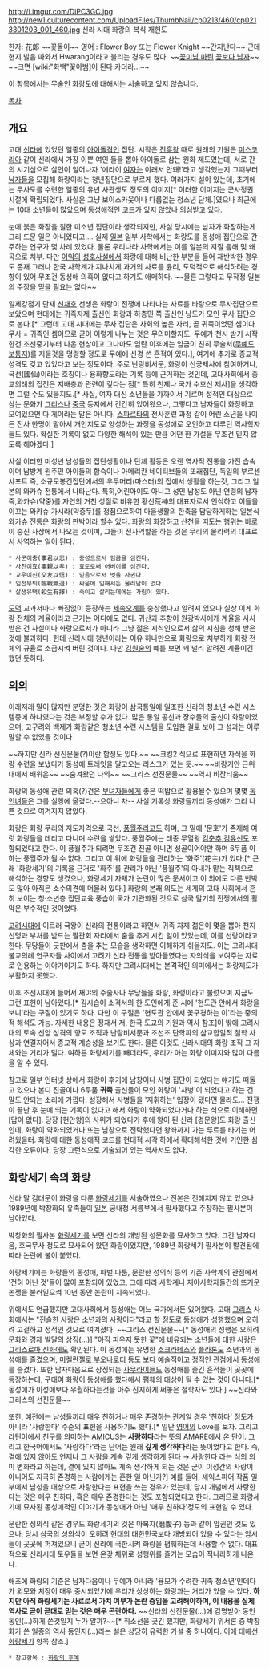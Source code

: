 http://i.imgur.com/DiPC3GC.jpg
http://new1.culturecontent.com/UploadFiles/ThumbNail/cp0213/460/cp0213301203_001_460.jpg
신라 시대 화랑의 복식 재현도

한자: 花郞 ~~꽃돌이~~
영어 : Flower Boy 또는 Flower Knight ~~간지난다~~ 근데 현지 발음 따와서 Hwarang이라고 불리는 경우도 많다.
~~[[꽃미남 마린]] [[꽃보다 남자]]~~
~~크면 [wiki:"화백"꽃아범]이 된다 카더라...~~

이 항목에서는 무술인 화랑도에 대해서는 서술하고 있지 않습니다.

[[목차]]

== 개요 ==
고대 [[신라]]에 있었던 일종의 [[아이돌]]격인 집단. 시작은 [[진흥왕]] 때로 원래의 기원은 [[미스코리아]] 같이 신라에서 가장 이쁜 여인 둘을 뽑아 아이돌로 삼는 원화 제도였는데, 서로 간의 시기심으로 살인이 일어나자 '에라이 [[여자]]는 이래서 안돼!'라고 생각했는지 그때부터 [[남자]]들을 모집해 화랑이라는 청년집단으로 부르게 했다. 여러가지 설이 있는데, 초기에는 무사도를 수련한 일종의 유년 사관생도 정도의 이미지[* 이러한 이미지는 군사정권 시절에 확립되었다. 사실은 그냥 보이스카웃이나 다름없는 청소년 단체.]였으나 최근에는 10대 소년들이 많았으며 [[동성애]]적인 코드가 있지 않았나 의심받고 있다. 

눈에 붉은 화장을 칠한 미소년 집단이라 생각되지만, 사실 당시에는 남자가 화장하는게 그리 드문 일은 아니었다고.... 실제 [[일본]] 일부 사학에서는 화랑도를 동성애 집단으로 간주하는 연구가 몇 차례 있었다. 물론 우리나라 사학에서는 이를 일본의 저질 음해 및 왜곡으로 치부. 다만 [[이익]]의 [[성호사설]]에서 화랑에 대해 비난한 부분을 들어 재반박한 경우도 존재.그러나 한국 사학계가 지나치게 과거의 사료를 윤리, 도덕적으로 해석하려는 경향이 있어 무조건 동성애 의혹이 없다고 하기도 애매하다. ~~물론 그렇다고 무작정 일본의 주장을 믿을 필요는 없다~~  

일제강점기 단재 [[신채호]] 선생은 화랑이 전쟁에 나타나는 사료를 바탕으로 무사집단으로 보았으며 현대에는 귀족자제 출신인 화랑과 하층민 쪽 출신인 낭도가 모인 무사 집단으로 본다.[* 그런데 고대 시대에는 무사 집단은 사회의 높은 자리, 곧 귀족이었던 셈이다. 무사 = 귀족인 셈이므로 굳이 이렇게 나누는 것은 무의미할지도. 무예가 천시 받기 시작한건 조선중기부터 나온 현상이고 그나마도 임란 이후에는 임금이 친히 무술서([[무예도보통지]])를 지을것을 명령할 정도로 무예에 신경 쓴 흔적이 있다.], 여기에 추가로 종교적 성격도 갖고 있었다고 보는 정도이다. 주로 난랑비서문, 화랑이 신궁제사에 참여하거나, 국선(國仙)이라는 호칭이나 용화향도라는 기록 등에 근거하는 것인데, 고대사회에서 종교의례의 집전은 지배층과 관련이 깊다는 점[* 특히 천제나 국가 수호신 제사]을 생각하면 그럴 수도 있을지도.[* 사실, 여자 대신 소년들을 가까이서 기르며 성적인 대상으로 삼는 문화가 [[그리스]]나 [[중국]] 등지에서 간간히 있어왔으나, 그렇다고 남자들이 화장하고 모여있으면 다 게이라는 말은 아니다. [[스파르타]]의 전사훈련 과정 같이 어린 소년을 나이 든 전사 한명이 맡아서 개인지도로 양성하는 과정을 동성애로 오인하고 다루던 역사학자들도 있다. 확실한 기록이 없고 다양한 해석이 있는 만큼 어떤 한 가설을 무조건 믿지 않도록 해야겠다.]

사실 이러한 미성년 남성들의 집단생활이나 단체 활동은 오랜 역사적 전통을 가진 습속이며 남방계 원주민 아이들의 합숙이나 아메리칸 네이티브들의 또래집단, 독일의 부르센샤프트 즉, 소규모봉건집단에서의 우두머리(마스터)의 집에서 생활을 하는것, 그리고 일본의 와카슈 전통에서 나타난다.
특히,어린아이도 아니고 성인 남성도 아닌 연령의 남자 즉,와카슈(약중)를 자연의 거친 성질로 비유한 황신荒神의 대표자로서 인식하고 이들을 이끄는 와카슈 가시라(약중두)를 정점으로하여 마을생활의 한축을 담당하게하는 일본식 와카슈 전통은 화랑의 판박이라 할수 있다.
화랑의 화장하고 산천을 떠도는 행위는 바로 이 숭신 사상에서 나오는 것이며,
그들이 전사역할을 하는 것은 무리의 물리력의 대표로서 사역하는 일이 된다. 

 * 사군이충(事君以忠) : 충성으로서 임금을 섬긴다.
 * 사친이효(事親以孝) : 효도로써 어버이를 섬긴다.
 * 교우이신(交友以信) : 믿음으로서 벗을 사귄다.
 * 임전무퇴(臨戰無退) : 싸움에 임해서는 물러남이 없다.
 * 살생유택(殺生有擇) : 죽이고 살리는데에는 가림이 있다.

[[도덕]] 교과서마다 빠짐없이 등장하는 [[세속오계]]를 숭상했다고 알려져 있으나 실상 이게 화랑 전체의 계율이라고 근거는 어디에도 없다. 귀산과 추항이 원광박사에게 계율을 사사받은 건 사실이나 화랑으로서가 아니라 그냥 젊은 지식인으로서 삶의 지침을 청해 받은 것에 불과하다. 헌데 신라시대 청년이라는 이유 하나만으로 화랑으로 치부하게 화랑 전체의 규율로 소급시켜 버린 것이다. 다만 [[김원술]]의 예를 보면 꽤 널리 알려진 계율이긴 했던 듯하다. 

== 의의 == 
이래저래 말이 많지만 분명한 것은 화랑이 삼국통일에 일조한 신라의 청소년 수련 시스템중에 하나였다는 것은 부정할 수가 없다. 많은 통일 공신과 장수들의 출신이 화랑이었으며, 고구려와 백제가 화랑같은 청소년 수련 시스템을 도입한 걸로 보아 그 성과는 이루 말할 수 없었을 것이다. 

~~하지만 신라 선진문물(?)이란 함정도 있다.~~ ~~크킹2 식으로 표현하면 자식을 화랑 수련을 보냈다가 동성애 트레잇을 달고오는 리스크가 있는 듯.~~ 
~~바랑기안 근위대에서 배워온~~ ~~숨겨왔던 나의~~ ~~그리스 선진문물~~ ~~역시 비잔티움~~

화랑의 동성애 관련 의혹(?)건은 [[부녀자]]들에게 좋은 떡밥으로 활용될수 있으며 몇몇 [[동인녀]]들은 그를 실행에 옮겼다.--으아니 차--  사실 기록상 화랑들끼리 동성애가 그리 나쁜 것으로 여겨지지 않았다.

화랑은 화랑 무리의 지도자격으로 국선, [[풍월주]]라고도 하며, 그 밑에 '문호'가 존재해 여럿 화랑들을 데리고 다니며 수련을 쌓았다. 풍월주에는 태종 무열왕 [[김춘추]],[[김유신]]도 포함되었다고 한다. 이 풍월주가 되려면 무조건 진골 아니면 성골이어야만 하며 6두품 이하는 풍월주가 될 수 없다. 그리고 이 위에 화랑들을 관리하는 '화주'(花主)가 있다.[* 근래 '화랑세기'의 기록을 근거로 '화주'를 관리가 아닌 '풍월주'의 아내가 맡는 직책으로 해석하는 경향도 생겼으나, 화랑세기 자체가 논란이 많은 문서이고 이 외에도 다른 반박도 많아 아직은 소수의견에 머물러 있다.]
화랑의 본래 의도는 세계의 고대 사회에서 흔히 보이는 청·소년층 집단교육 풍습이 국가 기관화된 것으로 삼국 말기의 전쟁에서의 활약은 부수적인 것이었다.

[[고려]]시대에 이르러 국왕이 신라의 전통이라고 하면서 귀족 자제 젊은이 몇을 뽑아 천지신명과 부처를 받드는 팔관회 자리에서 춤을 추게 시킨 일이 있었는데, 이를 선랑이라고 한다. 무당들이 굿판에서 춤을 추는 모습을 생각하면 이해하기 쉬울지도. 이는 고려시대 불교의례 연구자들 사이에서 고려가 신라 전통을 받아들였다는 자의식을 보여주는 자료로 인용하는 이야기이기도 하다. 하지만 고려시대에는 본격적인 의미에서는 화랑제도가 부활하지 못했다. 

이후 조선시대에 들어서 재야의 주술사나 무당들을 화랑, 화랭이라고 불렀으며 지금도 그런 표현이 남아있다.[* 김시습이 소격서의 한 도인에게 준 시에 '현도관 안에서 화랑을 보니'라는 구절이 있기도 하다. 다만 이 구절은 '현도관 안에서 꽃구경하는 이'라는 중의적 해석도 가능. 자세한 내용은 정재서 저, 한국 도교의 기원과 역사 참조]이 밖에 고려시대의 토속 신앙 성격의 향도 조직과 난랑비서문과 조선조 단학파의 삼교합일적 철학 사상과 연결지어서 종교적 계승성을 보기도 한다. 물론 이것도 신라시대의 화랑 조직 그 자체와는 거리가 멀다. 여하튼 화랑세기를 빼더라도, 우리가 아는 화랑 이미지와 많이 다름을 알 수 있다.

참고로 일부 인터넷 상에서 화랑이 후기에 남창이나 사병 집단이 되었다는 얘기도 떠돌고 있으나 본디 진골이나 6두품 '''귀족''' 출신들이 모인 화랑이 '사병'이 되었다고 하는 건 말도 안되는 소리에 가깝다. 성장해서 사병들을 '지휘하는' 입장이 됐다면 몰라도... 전쟁이 끝난 후 눈에 띄는 기록이 없다고 해서 화랑이 약화되었다거나 하는 식으로 이해하면 [답이 없다]. 당장 [헌안왕]의 사위가 되었다가 후에 왕이 된 신라 [경문왕]도 화랑 출신인데, 화랑이 약화되었거나 또는 남창으로 전락했다면 왕좌까지 가는 루트를 타기는 어려웠을터. 화랑에 대한 동성애적 코드를 현대적 시각 하에서 확대해석한 것에 기인한 심각한 오류이다. 당장 그런식으로 기술되어 있는 역사서도 없다.

== 화랑세기 속의 화랑 ==
신라 말 김대문이 화랑을 다룬 [[화랑세기]]를 서술하였으나 진본은 전해지지 않고 있으나 1989년에 박창화의 유족들이 [[일본]] 궁내청 서릉부에서 필사했다고 주장하는 필사본이 남아있다.

박창화의 필사본 [[화랑세기]]를 보면 신라의 개방된 성문화를 묘사하고 있다. 그간 남자다움, 호국무사 정도로 묘사되어 왔던 화랑이었지만, 1989년 화랑세기 필사본이 발견됨에 따라 논란에 불이 붙었다.

화랑세기에는 화랑들의 동성애, 파벌 다툼, 문란한 성의식 등의 기존 사학계의 관점에서 '전혀 아닌 것'들이 많이 포함되어 있었고, 그에 따라 사학계나 재야사학자들간의 뜨거운 논쟁을 불러일으켜 10년 동안 논란이 지속되었다. 

위에서도 언급했지만 고대사회에서 동성애는 어느 국가에서든 있어왔다. 고대 [[그리스]] 사회에서는 "진솔한 사랑은 소년과의 사랑이다"라고 할 정도로 동성애가 성행했으며 오히려 고결하고 정적인 것으로 여겨졌다. ~~그리스 선진문물~~[* 동성애의 성행은 오히려 문화와 경제 발달의 상징(...)] "아직 피우지 못한 꽃"에 비유되는 소년들에 대한 사랑은 [[그리스로마 신화]]에도 확인된다. 이 동성애는 유명한 [[소크라테스]]와 [[플라톤]]도 소년과의 동성애를 즐겼으며, [[미켈란젤로 부오나로티]] 등도 보다 예술적이고 정적인 관점에서 동성애를 즐겼다. 또한 남자다움으로 상징되는 [[사무라이]]들도 동성애를 즐긴 흔적들이 곳곳에 등장하는데, 구태여 화랑이 동성애를 했다해서 폄훼의 대상이 될 수 있는 것이 아니다.[* 동성애가 이성애보다 우월하다는것을 아주 진지하게 써놓은 철학자도 있다.] ~~신라와 그리스의 선진문물~~

또한, 예전에는 남성들끼리 매우 친하거나 매우 존경하는 관계일 경우 '친하다' 정도가 아니라 '사랑한다' 수준의 표현을 사용하기도 했다.[* 일단 [[영어]]의 Love를 보자. 그리고 [[라틴어]]에서 친구를 의미하는 AMICUS는 '''사랑하다'''라는 뜻의 AMARE에서 온 단어. 그리고 한국어에서도 '사랑하다'라는 단어는 원래 '''깊게 생각하다'''라는 뜻이었다고 한다. 즉, 곁에 있지 않아도 언제나 그 사람을 계속 깊게 생각하게 된다 → 사랑한다 라는 식의 의미 변화라고 하는데, 곁에 있지 않아도 계속 생각하게 되는 것은 굳이 이성간의 사랑이 아니어도 지극히 존경하는 사람에게는 흔한 일 아닌가?] 예를 들어, 셰익스피어 작품 일부에서 남성을 대상으로 사랑한다는 표현을 쓰는 경우가 있는데, 당시 개념에서 사랑한다는 것은 매우 친하다, 혹은 매우 존경한다는 것도 포함되었다고 한다. 그러므로 화랑세기에 묘사된 동성애적인 이야기가 동성애가 아닌 '매우 친하다'정도의 표현일 수 있다.

문란한 성의식 같은 경우도 화랑세기의 것은 마복자(磨腹子) 등과 같이 압권인 것도 있으나, 당시 삼국의 성의식이 오히려 현대의 대한민국보다 개방되어 있을 수 있다는 암시들이 곳곳에 퍼져있으니 굳이 신라에 국한시켜 화랑을 폄훼하는데 사용할 수 없다. 대표적으로 신라시대 토우들을 보면 온갖 체위로 성행위를 즐기는 모습이 적나라하게 나온다.

애초에 화랑의 기준은 남자다움이나 무예가 아니라 '용모가 수려한 귀족 청소년'인데다가 외모와 치장이 매우 중시되었기에 우리가 상상하는 화랑과는 거리가 있을 수 있다.  '''하지만 아직 화랑세기는 사료로서 가치 여부가 논란 중임을 고려해야하며, 이 내용을 실제 역사로 곧이 곧대로 믿는 것은 매우 곤란하다.'''
~~신라의 선진문물(...)에 감명받아 동인동인(...)하게 쓴것일지 누가 알까?~~[* 취소선을 긋긴 했지만, 화랑세기 위서론 중 박창화가 쓴 일종의 역사 동인지(...)라는 설은 상당히 유력한 가설 중 하나이다. 이에 대해선 [[화랑세기]] 항목 참조.]

 * 참고항목 : [[화랑의 후예]]
